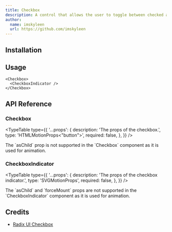 ```yaml
---
title: Checkbox
description: A control that allows the user to toggle between checked and not checked.
author:
  name: imskyleen
  url: https://github.com/imskyleen
---
```


<ComponentPreview name="demo-primitives-radix-checkbox" />

## Installation

<ComponentInstallation name="primitives-radix-checkbox" />

## Usage

```tsx
<Checkbox>
  <CheckboxIndicator />
</Checkbox>
```

## API Reference

### Checkbox

<ExternalLink
  href="https://www.radix-ui.com/primitives/docs/components/checkbox#root"
  text="Radix UI API Reference - Checkbox.Root"
/>

<TypeTable
  type={{
    '...props': {
      description: 'The props of the checkbox.',
      type: 'HTMLMotionProps<"button">',
      required: false,
    },
  }}
/>

<Callout type="info">
  The `asChild` prop is not supported in the `Checkbox` component as it is used
  for animation.
</Callout>

### CheckboxIndicator

<ExternalLink
  href="https://www.radix-ui.com/primitives/docs/components/checkbox#indicator"
  text="Radix UI API Reference - Checkbox.Indicator"
/>

<TypeTable
  type={{
    '...props': {
      description: 'The props of the checkbox indicator.',
      type: 'SVGMotionProps<SVGSVGElement>',
      required: false,
    },
  }}
/>

<Callout type="info">
  The `asChild` and `forceMount` props are not supported in the
  `CheckboxIndicator` component as it is used for animation.
</Callout>

## Credits

- [Radix UI Checkbox](https://www.radix-ui.com/primitives/docs/components/checkbox)

